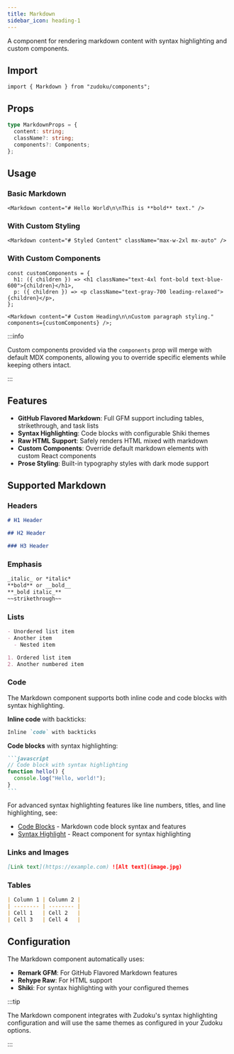 ```yaml
---
title: Markdown
sidebar_icon: heading-1
---
```


A component for rendering markdown content with syntax highlighting and custom components.

## Import

```tsx
import { Markdown } from "zudoku/components";
```

## Props

```ts
type MarkdownProps = {
  content: string;
  className?: string;
  components?: Components;
};
```

## Usage

### Basic Markdown

```tsx
<Markdown content="# Hello World\n\nThis is **bold** text." />
```

### With Custom Styling

```tsx
<Markdown content="# Styled Content" className="max-w-2xl mx-auto" />
```

### With Custom Components

```tsx
const customComponents = {
  h1: ({ children }) => <h1 className="text-4xl font-bold text-blue-600">{children}</h1>,
  p: ({ children }) => <p className="text-gray-700 leading-relaxed">{children}</p>,
};

<Markdown content="# Custom Heading\n\nCustom paragraph styling." components={customComponents} />;
```

:::info

Custom components provided via the `components` prop will merge with default MDX components,
allowing you to override specific elements while keeping others intact.

:::

## Features

- **GitHub Flavored Markdown**: Full GFM support including tables, strikethrough, and task lists
- **Syntax Highlighting**: Code blocks with configurable Shiki themes
- **Raw HTML Support**: Safely renders HTML mixed with markdown
- **Custom Components**: Override default markdown elements with custom React components
- **Prose Styling**: Built-in typography styles with dark mode support

## Supported Markdown

### Headers

```markdown
# H1 Header

## H2 Header

### H3 Header
```

### Emphasis

<!-- prettier-ignore -->
```markdown
_italic_ or *italic*
**bold** or __bold__
**_bold italic_**
~~strikethrough~~
```

### Lists

```markdown
- Unordered list item
- Another item
  - Nested item

1. Ordered list item
2. Another numbered item
```

### Code

The Markdown component supports both inline code and code blocks with syntax highlighting.

**Inline code** with backticks:

```markdown
Inline `code` with backticks
```

**Code blocks** with syntax highlighting:

````markdown
```javascript
// Code block with syntax highlighting
function hello() {
  console.log("Hello, world!");
}
```
````

For advanced syntax highlighting features like line numbers, titles, and line highlighting, see:

- [Code Blocks](/docs/markdown/code-blocks) - Markdown code block syntax and features
- [Syntax Highlight](/docs/components/syntax-highlight) - React component for syntax highlighting

### Links and Images

```markdown
[Link text](https://example.com) ![Alt text](image.jpg)
```

### Tables

```markdown
| Column 1 | Column 2 |
| -------- | -------- |
| Cell 1   | Cell 2   |
| Cell 3   | Cell 4   |
```

## Configuration

The Markdown component automatically uses:

- **Remark GFM**: For GitHub Flavored Markdown features
- **Rehype Raw**: For HTML support
- **Shiki**: For syntax highlighting with your configured themes

:::tip

The Markdown component integrates with Zudoku's syntax highlighting configuration and will use the
same themes as configured in your Zudoku options.

:::
